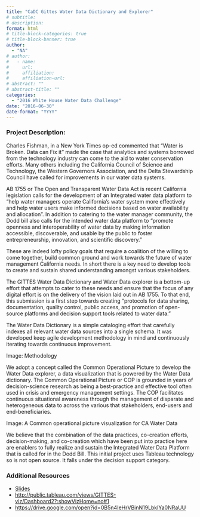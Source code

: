```yaml
---
title: "CaDC Gittes Water Data Dictionary and Explorer"
# subtitle: 
# description: 
format: html
# title-block-categories: true
# title-block-banner: true
author: 
  - "NA"
# author:
#   - name: 
#     url: 
#     affiliation: 
#     affiliation-url:
# abstract: ""
# abstract-title: ""
categories: 
  - "2016 White House Water Data Challenge"
date: "2016-06-30"
date-format: "YYYY"
---
```


<!-- COMMENT
## params_NOTUSED-proj_title

#### Year: params_NOTUSED-year

#### Topics: params_NOTUSED-topics

#### Awards: params_NOTUSED-awards

#### Team Members: params_NOTUSED-team_members
UNCOMMENT -->

### Project Description:

Charles Fishman, in a New York Times op-ed commented that “Water is Broken. Data can Fix it” made the case that analytics and systems borrowed from the technology industry can come to the aid to water conservation efforts. Many others including the California Council of Science and Technology, the Western Governors Association, and the Delta Stewardship Council have called for improvements in our water data systems. 
 
 AB 1755 or The Open and Transparent Water Data Act is recent California legislation calls for the development of an Integrated water data platform to “help water managers operate California’s water system more effectively and help water users make informed decisions based on water availability and allocation”. In addition to catering to the water manager community, the Dodd bill also calls for the intended water data platform to “promote openness and interoperability of water data by making information accessible, discoverable, and usable by the public to foster entrepreneurship, innovation, and scientific discovery.”
 
 These are indeed lofty policy goals that require a coalition of the willing to come together, build common ground and work towards the future of water management California needs. In short there is a key need to develop tools to create and sustain shared understanding amongst various stakeholders. 
 
 The GITTES Water Data Dictionary and Water Data explorer is a bottom-up effort that attempts to cater to these needs and ensure that the focus of any digital effort is on the delivery of the vision laid out in AB 1755. To that end, this submission is a first step towards creating “protocols for data sharing, documentation, quality control, public access, and promotion of open-source platforms and decision support tools related to water data.”
 
 The Water Data Dictionary is a simple cataloging effort that carefully indexes all relevant water data sources into a single schema. It was developed keep agile development methodology in mind and continuously iterating towards continuous improvement. 
 
 Image: Methodology
 
 We adopt a concept called the Common Operational Picture to develop the Water Data explorer, a data visualization that is powered by the Water Data dictionary. The Common Operational Picture or COP is grounded in years of decision-science research as being a best-practice and effective tool often used in crisis and emergency management settings. The COP facilitates continuous situational awareness through the management of disparate and heterogeneous data to across the various that stakeholders, end-users and end-beneficiaries.
  
 Image: A Common operational picture visualization for CA Water Data
 
 We believe that the combination of the data practices, co-creation efforts, decision-making, and co-creation which have been put into practice here are enablers to fully realize and sustain the Integrated Water Data Platform that is called for in the Dodd Bill. This initial project uses Tableau technology so is not open source. It falls under the decision support category.

### Additional Resources

- [Slides](NA)
- <http://public.tableau.com/views/GITTES-viz/Dashboard2?:showVizHome=no#1>
- <https://drive.google.com/open?id=0B5n4IeHrVBinN19LbklYa0NRaUU>
